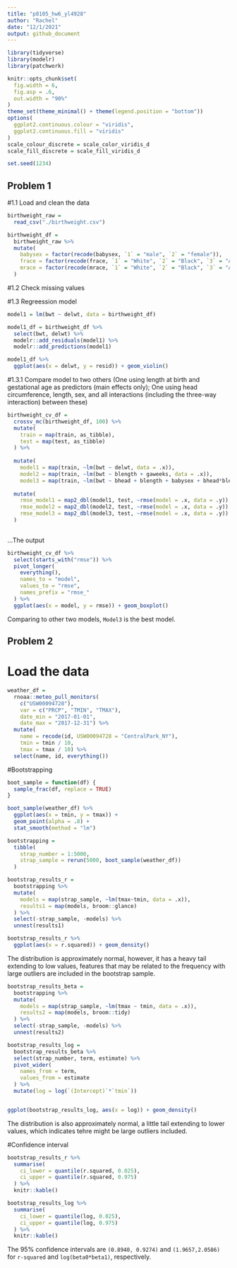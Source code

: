 ```yaml
---
title: "p8105_hw6_yl4928"
author: "Rachel"
date: "12/1/2021"
output: github_document
---
```


```r
library(tidyverse)
library(modelr)
library(patchwork)

knitr::opts_chunk$set(
  fig.width = 6,
  fig.asp = .6,
  out.width = "90%"
)
theme_set(theme_minimal() + theme(legend.position = "bottom"))
options(
  ggplot2.continuous.colour = "viridis",
  ggplot2.continuous.fill = "viridis"
)
scale_colour_discrete = scale_color_viridis_d
scale_fill_discrete = scale_fill_viridis_d

set.seed(1234)
```

## Problem 1 

#1.1 Load and clean the data 
```r
birthweight_raw = 
  read_csv("./birthweight.csv")
```
```r
birthweight_df = 
  birthweight_raw %>% 
  mutate(
    babysex = factor(recode(babysex, `1` = "male", `2` = "female")),
    frace = factor(recode(frace, `1` = "White", `2` = "Black", `3` = "Asian", `4` = "Puerto Rican", `8` = "Other", `9` = "Unknown")), 
    mrace = factor(recode(mrace, `1` = "White", `2` = "Black", `3` = "Asian", `4` = "Puerto Rican", `8` = "Other"))
  )
```

#1.2 Check missing values 

#1.3 Regreession model 

```r
model1 = lm(bwt ~ delwt, data = birthweight_df)
```

```r
model1_df = birthweight_df %>% 
  select(bwt, delwt) %>% 
  modelr::add_residuals(model1) %>% 
  modelr::add_predictions(model1)

model1_df %>% 
  ggplot(aes(x = delwt, y = resid)) + geom_violin()
```
#1.3.1 Compare model to two others (One using length at birth and gestational age as predictors (main effects only); One using head circumference, length, sex, and all interactions (including the three-way interaction) between these)
```r
birthweight_cv_df = 
  crossv_mc(birthweight_df, 100) %>% 
  mutate(
    train = map(train, as_tibble), 
    test = map(test, as_tibble)
  ) %>% 
  
  mutate(
    model1 = map(train, ~lm(bwt ~ delwt, data = .x)),
    model2 = map(train, ~lm(bwt ~ blength + gaweeks, data = .x)),
    model3 = map(train, ~lm(bwt ~ bhead + blength + babysex + bhead*blength + bhead*babysex + blength*babysex + bhead*blength*babysex, data = .x))) %>% 
  
  mutate(
    rmse_model1 = map2_dbl(model1, test, ~rmse(model = .x, data = .y)), 
    rmse_model2 = map2_dbl(model2, test, ~rmse(model = .x, data = .y)), 
    rmse_model3 = map2_dbl(model3, test, ~rmse(model = .x, data = .y))
  )
  
```

...The output 
```r
birthweight_cv_df %>% 
  select(starts_with("rmse")) %>% 
  pivot_longer(
    everything(), 
    names_to = "model",
    values_to = "rmse",
    names_prefix = "rmse_"
  ) %>% 
  ggplot(aes(x = model, y = rmse)) + geom_boxplot()
```
Comparing to other two models, `Model3` is the best model. 

## Problem 2 

# Load the data 
```r
weather_df = 
  rnoaa::meteo_pull_monitors(
    c("USW00094728"),
    var = c("PRCP", "TMIN", "TMAX"), 
    date_min = "2017-01-01",
    date_max = "2017-12-31") %>%
  mutate(
    name = recode(id, USW00094728 = "CentralPark_NY"),
    tmin = tmin / 10,
    tmax = tmax / 10) %>%
  select(name, id, everything())
```
#Bootstrapping
```r
boot_sample = function(df) {
  sample_frac(df, replace = TRUE)
}
```

```r
boot_sample(weather_df) %>% 
  ggplot(aes(x = tmin, y = tmax)) + 
  geom_point(alpha = .8) + 
  stat_smooth(method = "lm")
```
```r
bootstrapping = 
  tibble(
    strap_number = 1:5000,
    strap_sample = rerun(5000, boot_sample(weather_df))
  )
```

```r
bootstrap_results_r = 
  bootstrapping %>% 
  mutate(
    models = map(strap_sample, ~lm(tmax~tmin, data = .x)), 
    results1 = map(models, broom::glance)
  ) %>%
  select(-strap_sample, -models) %>% 
  unnest(results1)

bootstrap_results_r %>% 
  ggplot(aes(x = r.squared)) + geom_density()
```
The distribution is approximately normal, however, it has a heavy tail extending to low values, features that may be related to the frequency with large outliers are included in the bootstrap sample. 
```r
bootstrap_results_beta = 
  bootstrapping %>% 
  mutate(
    models = map(strap_sample, ~lm(tmax ~ tmin, data = .x)),
    results2 = map(models, broom::tidy)
  ) %>% 
  select(-strap_sample, -models) %>% 
  unnest(results2)

bootstrap_results_log = 
  bootstrap_results_beta %>% 
  select(strap_number, term, estimate) %>% 
  pivot_wider(
    names_from = term, 
    values_from = estimate
  ) %>% 
  mutate(log = log(`(Intercept)`*`tmin`))


ggplot(bootstrap_results_log, aes(x = log)) + geom_density()
```
The distribution is also approximately normal, a little tail extending to lower values, which indicates tehre might be large outliers included. 

#Confidence interval
```r
bootstrap_results_r %>% 
  summarise(
    ci_lower = quantile(r.squared, 0.025),
    ci_upper = quantile(r.squared, 0.975)
  ) %>% 
  knitr::kable()

bootstrap_results_log %>% 
  summarise(
    ci_lower = quantile(log, 0.025), 
    ci_upper = quantile(log, 0.975)
  ) %>% 
  knitr::kable()
```

The 95% confidence intervals are `(0.8940, 0.9274)` and `(1.9657,2.0586)` for `r-squared` and `log(beta0*beta1)`, respectively. 

